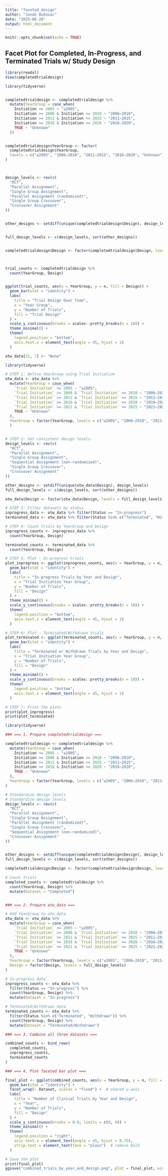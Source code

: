 ```yaml
---
title: "faceted_design"
author: "Jonah Bukovac"
date: "2025-06-20"
output: html_document
---
```


```r
knitr::opts_chunk$set(echo = TRUE)
```

## Facet Plot for Completed, In-Progress, and Terminated Trials w/ Study Design
```r
library(readxl)
View(completedtrialdesign)
```

```r

library(tidyverse)


completedtrialdesign <- completedtrialdesign %>%
  mutate(YearGroup = case_when(
    Initiation <= 2005 ~ "≤2005",
    Initiation >= 2006 & Initiation <= 2010 ~ "2006–2010",
    Initiation >= 2011 & Initiation <= 2015 ~ "2011–2015",
    Initiation >= 2016 & Initiation <= 2020 ~ "2016–2020",
    TRUE ~ "Unknown"
  ))


completedtrialdesign$YearGroup <- factor(
  completedtrialdesign$YearGroup,
  levels = c("≤2005", "2006–2010", "2011–2015", "2016–2020", "Unknown")
)



design_levels <- rev(c(
  "RCT", 
  "Parallel Assignment", 
  "Single Group Assignment", 
  "Parallel Assignment (randomized)", 
  "Single Group Crossover", 
  "Crossover Assignment"
))


other_designs <- setdiff(unique(completedtrialdesign$Design), design_levels)


full_design_levels <- c(design_levels, sort(other_designs))


completedtrialdesign$Design <- factor(completedtrialdesign$Design, levels = full_design_levels)



trial_counts <- completedtrialdesign %>%
  count(YearGroup, Design)


ggplot(trial_counts, aes(x = YearGroup, y = n, fill = Design)) +
  geom_bar(stat = "identity") +
  labs(
    title = "Trial Design Over Time",
    x = "Year Group",
    y = "Number of Trials",
    fill = "Trial Design"
  ) +
  scale_y_continuous(breaks = scales::pretty_breaks(n = 10)) +
  theme_minimal() +
  theme(
    legend.position = "bottom",
    axis.text.x = element_text(angle = 45, hjust = 1)
  )


```



```r
otw_data[21, 7] <- "None"
```


```r
library(tidyverse)

# STEP 1: Define YearGroup using Trial Initiation
otw_data <- otw_data %>%
  mutate(YearGroup = case_when(
    `Trial Initiation` <= 2005 ~ "≤2005",
    `Trial Initiation` >= 2006 & `Trial Initiation` <= 2010 ~ "2006–2010",
    `Trial Initiation` >= 2011 & `Trial Initiation` <= 2015 ~ "2011–2015",
    `Trial Initiation` >= 2016 & `Trial Initiation` <= 2020 ~ "2016–2020",
    `Trial Initiation` >= 2021 & `Trial Initiation` <= 2025 ~ "2021–2025",
    TRUE ~ "Unknown"
  ),
  YearGroup = factor(YearGroup, levels = c("≤2005", "2006–2010", "2011–2015", "2016–2020", "2021–2025", "Unknown"))
  )


# STEP 2: Set consistent design levels
design_levels <- rev(c(
  "RCT", 
  "Parallel Assignment", 
  "Single Group Assignment", 
  "Sequential Assignment (non-randomized)", 
  "Single Group Crossover", 
  "Crossover Assignment"
))

other_designs <- setdiff(unique(otw_data$Design), design_levels)
full_design_levels <- c(design_levels, sort(other_designs))

otw_data$Design <- factor(otw_data$Design, levels = full_design_levels)

# STEP 3: Filter datasets by status
inprogress_data <- otw_data %>% filter(Status == "In-progress")
terminated_data <- otw_data %>% filter(Status %in% c("Terminated", "Withdrawn"))

# STEP 4: Count trials by YearGroup and Design
inprogress_counts <- inprogress_data %>%
  count(YearGroup, Design)

terminated_counts <- terminated_data %>%
  count(YearGroup, Design)

# STEP 5: Plot - In-progress trials
plot_inprogress <- ggplot(inprogress_counts, aes(x = YearGroup, y = n, fill = Design)) +
  geom_bar(stat = "identity") +
  labs(
    title = "In-progress Trials by Year and Design",
    x = "Trial Initiation Year Group",
    y = "Number of Trials",
    fill = "Design"
  ) +
  theme_minimal() +
  scale_y_continuous(breaks = scales::pretty_breaks(n = 10)) +
  theme(
    legend.position = "bottom",
    axis.text.x = element_text(angle = 45, hjust = 1)
  )

# STEP 6: Plot - Terminated/Withdrawn trials
plot_terminated <- ggplot(terminated_counts, aes(x = YearGroup, y = n, fill = Design)) +
  geom_bar(stat = "identity") +
  labs(
    title = "Terminated or Withdrawn Trials by Year and Design",
    x = "Trial Initiation Year Group",
    y = "Number of Trials",
    fill = "Design"
  ) +
  theme_minimal() +
  scale_y_continuous(breaks = scales::pretty_breaks(n = 10)) +
  theme(
    legend.position = "bottom",
    axis.text.x = element_text(angle = 45, hjust = 1)
  )

# STEP 7: Print the plots
print(plot_inprogress)
print(plot_terminated)

```
```r
library(tidyverse)

### === 1. Prepare completedtrialdesign ===

completedtrialdesign <- completedtrialdesign %>%
  mutate(YearGroup = case_when(
    Initiation <= 2005 ~ "≤2005",
    Initiation >= 2006 & Initiation <= 2010 ~ "2006–2010",
    Initiation >= 2011 & Initiation <= 2015 ~ "2011–2015",
    Initiation >= 2016 & Initiation <= 2020 ~ "2016–2020",
    TRUE ~ "Unknown"
  ),
  YearGroup = factor(YearGroup, levels = c("≤2005", "2006–2010", "2011–2015", "2016–2020", "Unknown"))
)

# Standardize design levels
# Standardize design levels
design_levels <- rev(c(
  "RCT", 
  "Parallel Assignment", 
  "Single Group Assignment", 
  "Parallel Assignment (randomized)", 
  "Single Group Crossover", 
  "Sequential Assignment (non-randomized)",
  "Crossover Assignment"
))


other_designs <- setdiff(unique(completedtrialdesign$Design), design_levels)
full_design_levels <- c(design_levels, sort(other_designs))

completedtrialdesign$Design <- factor(completedtrialdesign$Design, levels = full_design_levels)

# Count trials
completed_counts <- completedtrialdesign %>%
  count(YearGroup, Design) %>%
  mutate(Dataset = "Completed")


### === 2. Prepare otw_data ===

# Add YearGroup to otw_data
otw_data <- otw_data %>%
  mutate(YearGroup = case_when(
    `Trial Initiation` <= 2005 ~ "≤2005",
    `Trial Initiation` >= 2006 & `Trial Initiation` <= 2010 ~ "2006–2010",
    `Trial Initiation` >= 2011 & `Trial Initiation` <= 2015 ~ "2011–2015",
    `Trial Initiation` >= 2016 & `Trial Initiation` <= 2020 ~ "2016–2020",
    `Trial Initiation` >= 2021 & `Trial Initiation` <= 2025 ~ "2021–2025",
    TRUE ~ "Unknown"
  ),
  YearGroup = factor(YearGroup, levels = c("≤2005", "2006–2010", "2011–2015", "2016–2020", "2021–2025", "Unknown")),
  Design = factor(Design, levels = full_design_levels)
)

# In-progress data
inprogress_counts <- otw_data %>%
  filter(Status == "In-progress") %>%
  count(YearGroup, Design) %>%
  mutate(Dataset = "In-progress")

# Terminated/Withdrawn data
terminated_counts <- otw_data %>%
  filter(Status %in% c("Terminated", "Withdrawn")) %>%
  count(YearGroup, Design) %>%
  mutate(Dataset = "Terminated/Withdrawn")

### === 3. Combine all three datasets ===

combined_counts <- bind_rows(
  completed_counts,
  inprogress_counts,
  terminated_counts
)

### === 4. Plot faceted bar plot ===

final_plot <- ggplot(combined_counts, aes(x = YearGroup, y = n, fill = Design)) +
  geom_bar(stat = "identity") +
  facet_wrap(~ Dataset, scales = "fixed") +  # shared y-axis
  labs(
    title = "Number of Clinical Trials by Year and Design",
    x = "Year",
    y = "Number of Trials",
    fill = "Design"
  ) +
  scale_y_continuous(breaks = 0:9, limits = c(0, 9)) +
  theme_minimal() +
  theme(
    legend.position = "right",
    axis.text.x = element_text(angle = 45, hjust = 0.75),
    strip.text = element_text(face = "plain")  # remove bold
  )

# Save the plot
print(final_plot)
ggsave("combined_trials_by_year_and_design.png", plot = final_plot, width = 12, height = 6, dpi = 300, bg = "white")
```

